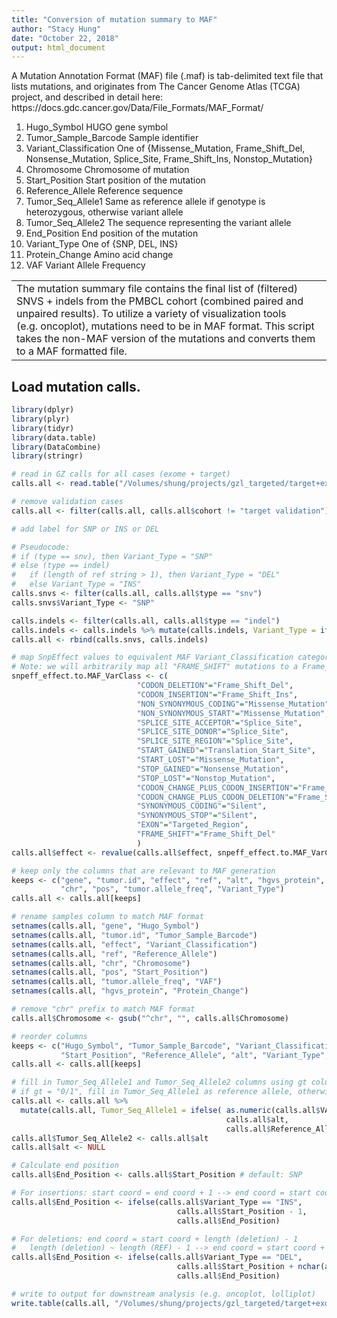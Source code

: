 ```yaml
---
title: "Conversion of mutation summary to MAF"
author: "Stacy Hung"
date: "October 22, 2018"
output: html_document
---
```


A Mutation Annotation Format (MAF) file (.maf) is tab-delimited text file that lists mutations, and originates from The Cancer Genome Atlas (TCGA) project, and described in detail here: 
https://docs.gdc.cancer.gov/Data/File_Formats/MAF_Format/

1. Hugo_Symbol              HUGO gene symbol
2. Tumor_Sample_Barcode     Sample identifier
3. Variant_Classification   One of {Missense_Mutation, Frame_Shift_Del, Nonsense_Mutation, Splice_Site, Frame_Shift_Ins, Nonstop_Mutation}
4. Chromosome               Chromosome of mutation
5. Start_Position           Start position of the mutation
6. Reference_Allele         Reference sequence 
7. Tumor_Seq_Allele1        Same as reference allele if genotype is heterozygous, otherwise variant allele
8. Tumor_Seq_Allele2        The sequence representing the variant allele
9. End_Position             End position of the mutation          
10. Variant_Type            One of {SNP, DEL, INS}
11. Protein_Change          Amino acid change
12. VAF                     Variant Allele Frequency

---
The mutation summary file contains the final list of (filtered) SNVS + indels from the PMBCL cohort (combined paired and unpaired results).  To utilize a variety of visualization tools (e.g. oncoplot), mutations need to be in MAF format.  This script takes the non-MAF version of the mutations and converts them to a MAF formatted file.
---

## Load mutation calls.

```r
library(dplyr)
library(plyr)
library(tidyr)
library(data.table)
library(DataCombine)
library(stringr)

# read in GZ calls for all cases (exome + target)
calls.all <- read.table("/Volumes/shung/projects/gzl_targeted/target+exome/calls.all-exome+target-snvs_indels-no_UTR-panel_genes.txt", sep = "\t", header = TRUE, stringsAsFactors = FALSE)

# remove validation cases
calls.all <- filter(calls.all, calls.all$cohort != "target validation")

# add label for SNP or INS or DEL

# Pseudocode:
# if (type == snv), then Variant_Type = "SNP"
# else (type == indel)
#   if (length of ref string > 1), then Variant_Type = "DEL"
#   else Variant_Type = "INS"
calls.snvs <- filter(calls.all, calls.all$type == "snv")
calls.snvs$Variant_Type <- "SNP"

calls.indels <- filter(calls.all, calls.all$type == "indel")
calls.indels <- calls.indels %>% mutate(calls.indels, Variant_Type = ifelse( (type == "indel") & (stringr::str_length(ref) > 1), "DEL", "INS" ))
calls.all <- rbind(calls.snvs, calls.indels)

# map SnpEffect values to equivalent MAF Variant_Classification categories
# Note: we will arbitrarily map all "FRAME_SHIFT" mutations to a Frame_Shift_Del since there isn't an easy way to tell otherwise if the frameshift is an insertion or deletion
snpeff_effect.to.MAF_VarClass <- c(
                            "CODON_DELETION"="Frame_Shift_Del",
                            "CODON_INSERTION"="Frame_Shift_Ins",
                            "NON_SYNONYMOUS_CODING"="Missense_Mutation",
                            "NON_SYNONYMOUS_START"="Missense_Mutation",
                            "SPLICE_SITE_ACCEPTOR"="Splice_Site",
                            "SPLICE_SITE_DONOR"="Splice_Site",
                            "SPLICE_SITE_REGION"="Splice_Site",
                            "START_GAINED"="Translation_Start_Site",
                            "START_LOST"="Missense_Mutation",
                            "STOP_GAINED"="Nonsense_Mutation",
                            "STOP_LOST"="Nonstop_Mutation",
                            "CODON_CHANGE_PLUS_CODON_INSERTION"="Frame_Shift_Ins",
                            "CODON_CHANGE_PLUS_CODON_DELETION"="Frame_Shift_Del",
                            "SYNONYMOUS_CODING"="Silent",
                            "SYNONYMOUS_STOP"="Silent",
                            "EXON"="Targeted_Region",
                            "FRAME_SHIFT"="Frame_Shift_Del"
                            )
calls.all$effect <- revalue(calls.all$effect, snpeff_effect.to.MAF_VarClass)

# keep only the columns that are relevant to MAF generation
keeps <- c("gene", "tumor.id", "effect", "ref", "alt", "hgvs_protein",
           "chr", "pos", "tumor.allele_freq", "Variant_Type")
calls.all <- calls.all[keeps]

# rename samples column to match MAF format
setnames(calls.all, "gene", "Hugo_Symbol")
setnames(calls.all, "tumor.id", "Tumor_Sample_Barcode")
setnames(calls.all, "effect", "Variant_Classification")
setnames(calls.all, "ref", "Reference_Allele")
setnames(calls.all, "chr", "Chromosome")
setnames(calls.all, "pos", "Start_Position")
setnames(calls.all, "tumor.allele_freq", "VAF")
setnames(calls.all, "hgvs_protein", "Protein_Change")

# remove "chr" prefix to match MAF format
calls.all$Chromosome <- gsub("^chr", "", calls.all$Chromosome)

# reorder columns
keeps <- c("Hugo_Symbol", "Tumor_Sample_Barcode", "Variant_Classification", "Chromosome", 
           "Start_Position", "Reference_Allele", "alt", "Variant_Type", "Protein_Change", "VAF")
calls.all <- calls.all[keeps]

# fill in Tumor_Seq_Allele1 and Tumor_Seq_Allele2 columns using gt column
# if gt = "0/1", fill in Tumor_Seq_Allele1 as reference allele, otherwise (gt = 1/1), fill with alterante allele
calls.all <- calls.all %>% 
  mutate(calls.all, Tumor_Seq_Allele1 = ifelse( as.numeric(calls.all$VAF) > 75, 
                                                calls.all$alt, 
                                                calls.all$Reference_Allele ))
calls.all$Tumor_Seq_Allele2 <- calls.all$alt
calls.all$alt <- NULL

# Calculate end position
calls.all$End_Position <- calls.all$Start_Position # default: SNP

# For insertions: start coord = end coord + 1 --> end coord = start coord - 1
calls.all$End_Position <- ifelse(calls.all$Variant_Type == "INS", 
                                     calls.all$Start_Position - 1,
                                     calls.all$End_Position)

# For deletions: end coord = start coord + length (deletion) - 1
#   length (deletion) ~ length (REF) - 1 --> end coord = start coord + length (REF) - 2
calls.all$End_Position <- ifelse(calls.all$Variant_Type == "DEL", 
                                     calls.all$Start_Position + nchar(as.character(calls.all$Reference_Allele)) - 2, 
                                     calls.all$End_Position)

# write to output for downstream analysis (e.g. oncoplot, lolliplot)
write.table(calls.all, "/Volumes/shung/projects/gzl_targeted/target+exome/calls.all-exome+target-snvs_indels-no_UTR-panel_genes.maf", sep = "\t", quote = FALSE, row.names = FALSE)
```

